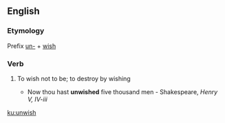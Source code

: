 ==English==

===Etymology===
Prefix [[un-]] + [[wish]]

===Verb===
{{en-verb|unwishes|unwishing|unwished}}

# {{label|en|transitive|obsolete}} To wish not to be; to destroy by wishing
#* Now thou hast '''unwished''' five thousand men - Shakespeare, ''Henry V, IV-iii''

[[ku:unwish]]